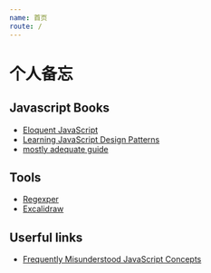 ```yaml
---
name: 首页
route: /
---
```


# 个人备忘


<Avatar
    src="/public/avatar.png"
    href="https://swedish-li.github.io/blog/"
    alt=""
/>

## Javascript Books

-   [Eloquent JavaScript](https://eloquentjavascript.net/)
-   [Learning JavaScript Design Patterns](https://addyosmani.com/resources/essentialjsdesignpatterns/book/)
-   [mostly adequate guide](https://github.com/MostlyAdequate/mostly-adequate-guide)

## Tools

-   [Regexper](https://regexper.com/)
-   [Excalidraw](https://excalidraw.com/)

## Userful links

-   [Frequently Misunderstood JavaScript Concepts](http://bolinfest.com/javascript/misunderstood.html)

